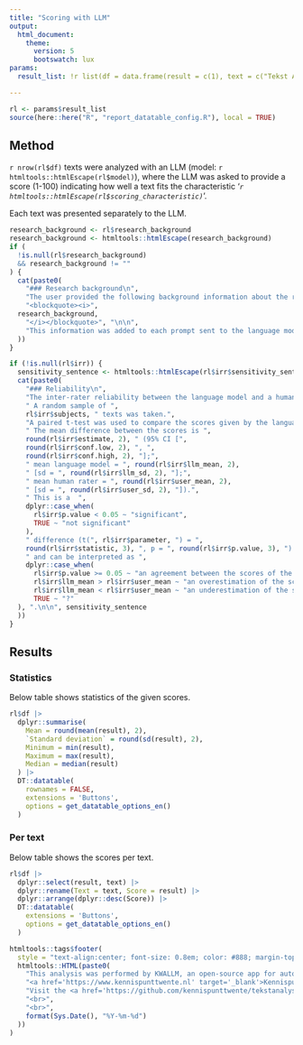 ```yaml
---
title: "Scoring with LLM"
output: 
  html_document:
    theme:
      version: 5
      bootswatch: lux
params:
  result_list: !r list(df = data.frame(result = c(1), text = c("Tekst A")), irr = list(estimate = setNames(27.58, "mean difference"), statistic = setNames(8.975326, "t"), p.value = 6.416833e-12, parameter = setNames(49, "df"), conf.low = 21.40484, conf.high = 33.75516, method = "Paired t-test", alternative = "two.sided", llm_mean = 23.33, llm_sd = 5.72, user_mean = 36.7824, user_sd = 7.23), sensitivity_sentence = "Met een steekproefgrootte van (...).")

---
```


```r
rl <- params$result_list
source(here::here("R", "report_datatable_config.R"), local = TRUE)
```

## Method

`r nrow(rl$df)` texts were analyzed with an LLM (model: `r htmltools::htmlEscape(rl$model)`),
where the LLM was asked to provide a score (1-100) indicating
how well a text fits the characteristic '*`r htmltools::htmlEscape(rl$scoring_characteristic)`*'.

Each text was presented separately to the LLM.

```r
research_background <- rl$research_background
research_background <- htmltools::htmlEscape(research_background)
if (
  !is.null(rl$research_background)
  && research_background != ""
) {
  cat(paste0(
    "### Research background\n",
    "The user provided the following background information about the research:\n\n",
    "<blockquote><i>",
  research_background,
    "</i></blockquote>", "\n\n",
    "This information was added to each prompt sent to the language model, so that it could better understand the context of the research."
  ))
}
```

```r
if (!is.null(rl$irr)) {
  sensitivity_sentence <- htmltools::htmlEscape(rl$irr$sensitivity_sentence)
  cat(paste0(
    "### Reliability\n",
    "The inter-rater reliability between the language model and a human rater was calculated.",
    " A random sample of ",
    rl$irr$subjects, " texts was taken.",
    "A paired t-test was used to compare the scores given by the language model with those given by the human rater.",
    " The mean difference between the scores is ",
    round(rl$irr$estimate, 2), " (95% CI [",
    round(rl$irr$conf.low, 2), ", ",
    round(rl$irr$conf.high, 2), "];",
    " mean language model = ", round(rl$irr$llm_mean, 2),
    " [sd = ", round(rl$irr$llm_sd, 2), "];",
    " mean human rater = ", round(rl$irr$user_mean, 2),
    " [sd = ", round(rl$irr$user_sd, 2), "]).",
    " This is a  ",
    dplyr::case_when(
      rl$irr$p.value < 0.05 ~ "significant",
      TRUE ~ "not significant"
    ),
    " difference (t(", rl$irr$parameter, ") = ",
    round(rl$irr$statistic, 3), ", p = ", round(rl$irr$p.value, 3), ") ",
    " and can be interpreted as ",
    dplyr::case_when(
      rl$irr$p.value >= 0.05 ~ "an agreement between the scores of the language model and the human rater",
      rl$irr$llm_mean > rl$irr$user_mean ~ "an overestimation of the scores by the language model",
      rl$irr$llm_mean < rl$irr$user_mean ~ "an underestimation of the scores by the language model",
      TRUE ~ "?"
  ), ".\n\n", sensitivity_sentence
  ))
}
```

## Results

### Statistics

Below table shows statistics of the given scores.

```r
rl$df |>
  dplyr::summarise(
    Mean = round(mean(result), 2),
    `Standard deviation` = round(sd(result), 2),
    Minimum = min(result),
    Maximum = max(result),
    Median = median(result)
  ) |>
  DT::datatable(
    rownames = FALSE,
    extensions = 'Buttons',
    options = get_datatable_options_en()
  )
```

### Per text

Below table shows the scores per text.

```r
rl$df |>
  dplyr::select(result, text) |>
  dplyr::rename(Text = text, Score = result) |>
  dplyr::arrange(dplyr::desc(Score)) |>
  DT::datatable(
    extensions = 'Buttons',
    options = get_datatable_options_en()
  )
```
 
```r
htmltools::tags$footer(
  style = "text-align:center; font-size: 0.8em; color: #888; margin-top: 50px; padding-top: 20px; border-top: 1px solid #eee;",
  htmltools::HTML(paste0(
    "This analysis was performed by KWALLM, an open-source app for automated qualitative text analysis.<br>Developed by ",
    "<a href='https://www.kennispunttwente.nl' target='_blank'>Kennispunt Twente</a> in collaboration with GGD Twente.<br>",
    "Visit the <a href='https://github.com/kennispunttwente/tekstanalyse_met_llm' target='_blank'>GitHub-repository</a> for more information.",
    "<br>",
    "<br>",
    format(Sys.Date(), "%Y-%m-%d")
  ))
)
```
